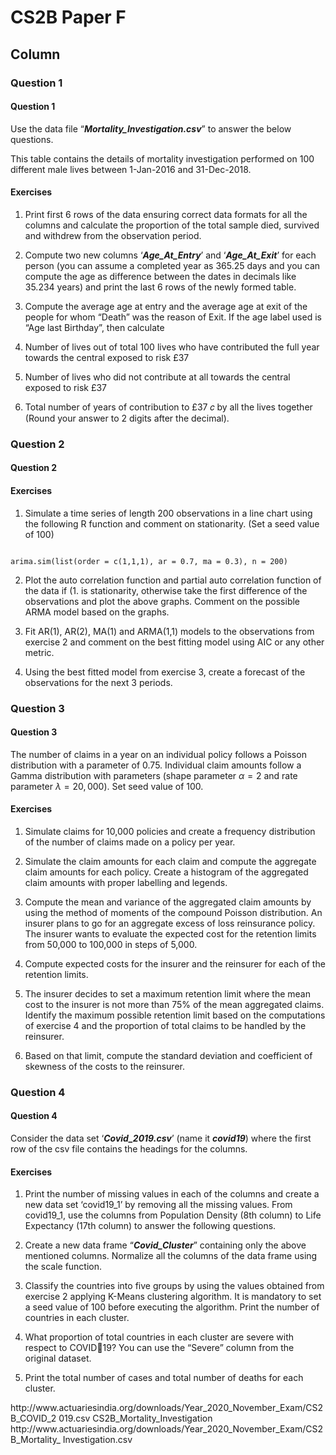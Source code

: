 
CS2B Paper F {data-navmenu="R for Risk Modelling and Survival Analysis"}
==============================================================

Column {.tabset}
--------------------------------


### Question 1
<h4> Question 1</h4>
Use the data file “***Mortality_Investigation.csv***” to answer the below questions. 

This table 
contains the details of mortality investigation performed on 100 different male lives 
between 1-Jan-2016 and 31-Dec-2018.

#### Exercises

1. Print first 6 rows of the data ensuring correct data formats for all the columns and 
calculate the proportion of the total sample died, survived and withdrew from the 
observation period.

2.  Compute two new columns ‘***Age_At_Entry***’ and ‘***Age_At_Exit***’ for each person (you 
can assume a completed year as 365.25 days and you can compute the age as difference 
between the dates in decimals like 35.234 years) and print the last 6 rows of the newly 
formed table. 
<p>
3.   Compute the average age at entry and the average age at exit of the people for whom 
“Death” was the reason of Exit. 
If the age label used is “Age last Birthday”, then calculate
4.   Number of lives out of total 100 lives who have contributed the full year towards the 
central exposed to risk £37
<p>
5.  Number of lives who did not contribute at all towards the central exposed to risk £37
<p>
6.  Total number of years of contribution to £37
𝑐
by all the lives together (Round your answer to 2 digits after the decimal).



### Question 2
<h4> Question 2</h4>


#### Exercises
1. Simulate a time series of length 200 observations in a line chart using the following R 
function and comment on stationarity. (Set a seed value of 100)

<pre><code>
arima.sim(list(order = c(1,1,1), ar = 0.7, ma = 0.3), n = 200) 
</code></pre>


2.  Plot the auto correlation function and partial auto correlation function of the data if (1. 
is stationarity, otherwise take the first difference of the observations and plot the above 
graphs. Comment on the possible ARMA model based on the graphs. 

3.   Fit AR(1), AR(2), MA(1) and ARMA(1,1) models to the observations from exercise 2 and 
comment on the best fitting model using AIC or any other metric.

4.   Using the best fitted model from exercise 3, create a forecast of the observations for the next 3 periods.



### Question 3
<h4> Question 3</h4>

The number of claims in a year on an individual policy follows a Poisson distribution with 
a parameter of 0.75. Individual claim amounts follow a Gamma distribution with parameters 
(shape parameter $\alpha  = 2$ and rate parameter $\lambda = 20,000$). Set seed value of 100.

#### Exercises
1. Simulate claims for 10,000 policies and create a frequency distribution of the number 
of claims made on a policy per year.

2.  Simulate the claim amounts for each claim and compute the aggregate claim amounts 
for each policy. Create a histogram of the aggregated claim amounts with proper labelling and legends. 
<p>
3.   Compute the mean and variance of the aggregated claim amounts by using the method 
of moments of the compound Poisson distribution. 
An insurer plans to go for an aggregate excess of loss reinsurance policy. The insurer wants 
to evaluate the expected cost for the retention limits from 50,000 to 100,000 in steps of 
5,000.

4.   Compute expected costs for the insurer and the reinsurer for each of the retention limits. 

5.  The insurer decides to set a maximum retention limit where the mean cost to the insurer 
is not more than 75% of the mean aggregated claims. Identify the maximum possible 
retention limit based on the computations of exercise 4 and the proportion of total claims to 
be handled by the reinsurer. 

6.  Based on that limit, compute the standard deviation and coefficient of skewness of the 
costs to the reinsurer.



### Question 4
<h4> Question 4</h4>

Consider the data set ‘***Covid_2019.csv***’ (name it ***covid19***) where the first row of the csv file 
contains the headings for the columns.

#### Exercises 
1. Print the number of missing values in each of the columns and create a new data set 
‘covid19_1’ by removing all the missing values.
From covid19_1, use the columns from Population Density (8th column) to Life Expectancy 
(17th column) to answer the following questions.
2.  Create a new data frame “***Covid_Cluster***” containing only the above mentioned columns. Normalize all the columns of the data frame using the scale function. 

3.   Classify the countries into five groups by using the values obtained from exercise 2  applying 
K-Means clustering algorithm. It is mandatory to set a seed value of 100 before 
executing the algorithm. Print the number of countries in each cluster.
4.   What proportion of total countries in each cluster are severe with respect to COVID19? You can use the “Severe” column from the original dataset. 
5.  Print the total number of cases and total number of deaths for each cluster. 

http://www.actuariesindia.org/downloads/Year_2020_November_Exam/CS2B_COVID_2
019.csv
CS2B_Mortality_Investigation
http://www.actuariesindia.org/downloads/Year_2020_November_Exam/CS2B_Mortality_
Investigation.csv